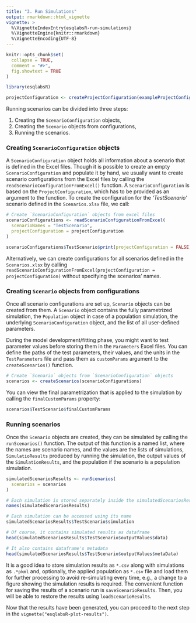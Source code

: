 ```yaml
---
title: "3. Run Simulations"
output: rmarkdown::html_vignette
vignette: >
  %\VignetteIndexEntry{esqlabsR-run-simulations}
  %\VignetteEngine{knitr::rmarkdown}
  %\VignetteEncoding{UTF-8}
---
```


```r
knitr::opts_chunk$set(
  collapse = TRUE,
  comment = "#>",
  fig.showtext = TRUE
)

library(esqlabsR)

projectConfiguration <- createProjectConfiguration(exampleProjectConfiguration())
```

Running scenarios can be divided into three steps:

1.  Creating the `ScenarioConfiguration` objects,
2.  Creating the `Scenario` objects from configurations,
3.  Running the scenarios.

### Creating `ScenarioConfiguration` objects

A `ScenarioConfiguration` object holds all information about a scenario
that is defined in the Excel files. Though it is possible to create an
empty `ScenarioConfiguration` and populate it by hand, we usually want
to create scenario configurations from the Excel files by calling the
`readScenarioConfigurationFromExcel()` function. A
`ScenarioConfiguration` is based on the `ProjectConfiguration`, which
has to be provided as an argument to the function. To create the
configuration for the *'TestScenario'* scenario defined in the
`Scenarios.xlsx` file, we call:

```r
# Create `ScenarioConfiguration` objects from excel files
scenarioConfigurations <- readScenarioConfigurationFromExcel(
  scenarioNames = "TestScenario",
  projectConfiguration = projectConfiguration
)
```

```r
scenarioConfigurations$TestScenario$print(projectConfiguration = FALSE)
```

Alternatively, we can create configurations for all scenarios defined in
the `Scenarios.xlsx` by calling
`readScenarioConfigurationFromExcel(projectConfiguration = projectConfiguration)`
without specifying the scenarios' names.

### Creating `Scenario` objects from configurations

Once all scenario configurations are set up, `Scenario` objects can be
created from them. A `Scenario` object contains the fully parametrized
simulation, the `Population` object in case of a population simulation,
the underlying `ScenarioConfiguration` object, and the list of all
user-defined parameters.

During the model development/fitting phase, you might want to test
parameter values before storing them in the `Parameters` Excel files.
You can define the paths of the test parameters, their values, and the
units in the `TestParameters` file and pass them as `customParams`
argument to the `createScenarios()` function.

```r
# Create `Scenario` objects from `ScenarioConfiguration` objects
scenarios <- createScenarios(scenarioConfigurations)
```

You can view the final parametrization that is applied to the simulation
by calling the `finalCustomParams` property:

```r
scenarios$TestScenario$finalCustomParams
```

### Running scenarios

Once the `Scenario` objects are created, they can be simulated by
calling the `runScenarios()` function. The output of this function is a
named list, where the names are scenario names, and the values are the
lists of simulations, `SimulatioResults` produced by running the
simulation, the output values of the `SimulationResults`, and the
population if the scenario is a population simulation.

```r
simulatedScenariosResults <- runScenarios(
  scenarios = scenarios
)

# Each simulation is stored separately inside the simulatedScenariosResults
names(simulatedScenariosResults)

# Each simulation can be accessed using its name
simulatedScenariosResults$TestScenario$simulation

# Of course, it contains simulated results as dataframe
head(simulatedScenariosResults$TestScenario$outputValues$data)

# It also contains dataframe's metadata
head(simulatedScenariosResults$TestScenario$outputValues$metaData)
```

It is a good idea to store simulation results as `*.csv` along with
simulations as `.*pkml` and, optionally, the applied population as
`*.csv` file and load them for further processing to avoid re-simulating
every time, e.g., a change to a figure showing the simulation results is
required. The convenient function for saving the results of a scenario
run is `saveScenarioResults`. Then, you will be able to restore the
results using `loadScenarioResults`.

Now that the results have been generated, you can proceed to the next
step in the `vignette("esqlabsR-plot-results")`.
<!-- Read the following sections to learn more about the options for running simulations. -->
